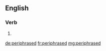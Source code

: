 ==English==

===Verb===
{{head|en|verb form}}

# {{en-past of|periphrase}}

[[de:periphrased]]
[[fr:periphrased]]
[[mg:periphrased]]